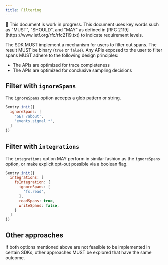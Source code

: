 ```yaml
---
title: Filtering
---
```


<Alert level="warning">
  🚧 This document is work in progress.
</Alert>

<Alert>
  This document uses key words such as "MUST", "SHOULD", and "MAY" as defined in [RFC 2119](https://www.ietf.org/rfc/rfc2119.txt) to indicate requirement levels.
</Alert>

The SDK MUST implement a mechanism for users to filter out spans.
The result MUST be binary (`true` or `false`).
Any APIs exposed to the user to filter spans MUST adhere to the following design principles:

- The APIs are optimized for trace completeness
- The APIs are optimized for conclusive sampling decisions

## Filter with `ignoreSpans`

The `ignoreSpans` option accepts a glob pattern or string.

```js
Sentry.init({
  ignoreSpans: [
    'GET /about',
    'events.signal *',
  ]
})
```

## Filter with `integrations`

The `integrations` option MAY perform in similar fashion as the `ignoreSpans` option, or make explicit opt-out possible via a boolean flag.

```js
Sentry.init({
  integrations: [
    fsIntegration: {
      ignoreSpans: [
        'fs.read',
      ],
      readSpans: true,
      writeSpans: false,
    }
  ]
})
```

## Other approaches

If both options mentioned above are not feasible to be implemented in certain SDKs, other approaches MUST be explored that have the same outcome.

